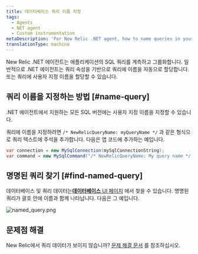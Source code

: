 ```yaml
---
title: 데이터베이스 쿼리 이름 지정
tags:
  - Agents
  - NET agent
  - Custom instrumentation
metaDescription: 'For New Relic .NET agent, how to name queries in your application.'
translationType: machine
---
```



New Relic .NET 에이전트는 애플리케이션의 SQL 쿼리를 계측하고 그룹화합니다. 일반적으로 .NET 에이전트는 쿼리 속성을 기반으로 쿼리에 이름을 자동으로 할당합니다. 또는 쿼리에 사용자 지정 이름을 할당할 수 있습니다.

## 쿼리 이름을 지정하는 방법 [#name-query]

.NET 에이전트에서 지원하는 모든 SQL 버전에는 사용자 지정 이름을 지정할 수 있습니다.

쿼리에 이름을 지정하려면 `/* NewRelicQueryName: myQueryName */` 과 같은 형식으로 쿼리 텍스트에 주석을 추가합니다. 다음은 앱 코드에 추가하는 예입니다.

```cs
var connection = new MySqlConnection(mySqlConnectionString);
var command = new MySqlCommand("/* NewRelicQueryName: My query name */ SELECT date FROM dates", connection);
```

## 명명된 쿼리 찾기 [#find-named-query]

데이터베이스 및 쿼리 데이터는[**데이터베이스** UI 페이지](/docs/apm/apm-ui-pages/monitoring/databases-page-view-operations-throughput-response-time) 에서 찾을 수 있습니다. 명명된 쿼리가 괄호 안에 이름과 함께 나타납니다. 다음은 그 예입니다.

<img
  title="named_query.png"
  alt="named_query.png"
  src={namedQuery}
/>

## 문제점 해결

New Relic에서 쿼리 데이터가 보이지 않습니까? <a href="/docs/apm/agents/net-agent/troubleshooting/no-data-appears-net">문제 해결 문서</a> 를 참조하십시오.